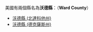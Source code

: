美國有兩個縣名為'''沃德縣'''：（'''Ward County'''）
* [[沃德縣_(北達科他州)|沃德縣 (北達科他州)]]
* [[沃德縣_(德克薩斯州)|沃德縣 (德克薩斯州)]]
{{disambig|W沃德縣|Cat=三字县名消歧义}}